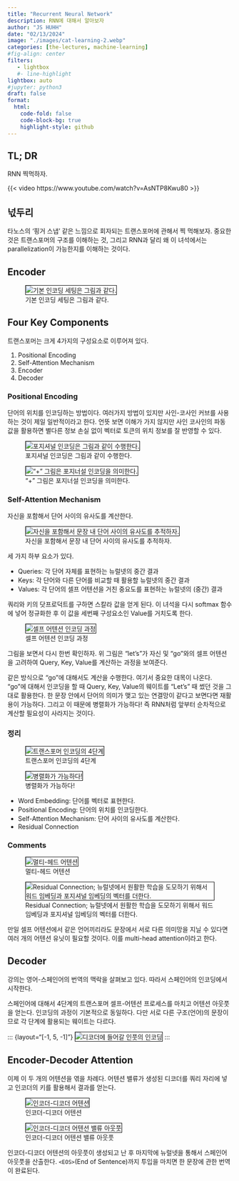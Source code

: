 ```yaml
---
title: "Recurrent Neural Network" 
description: RNN에 대해서 알아보자 
author: "JS HUHH"
date: "02/13/2024"
image: "./images/cat-learning-2.webp"
categories: [the-lectures, machine-learning]
#fig-align: center
filters:
   - lightbox
   #- line-highlight
lightbox: auto
#jupyter: python3
draft: false
format:
  html:
    code-fold: false
    code-block-bg: true
    highlight-style: github
---
```


## TL; DR
RNN 찍먹하자. 

{{< video https://www.youtube.com/watch?v=AsNTP8Kwu80 >}}

## 넋두리 
타노스의 '핑거 스냅' 같은 느낌으로 회자되는 트랜스포머에 관해서 찍 먹해보자. 중요한 것은 트랜스포머의 구조를 이해하는 것, 그리고 RNN과 달리 왜 이 녀석에서는 parallelization이 가능한지를 이해하는 것이다. 

## Encoder

::: {layout="[-1, 5, -1]"}
![기본 인코딩 세팅은 그림과 같다.](./images/transformer/1.png){ style="border: 1px solid #000;" }
:::

## Four Key Components

트랜스포머는 크게 4가지의 구성요소로 이루어져 있다.

1. Positional Encoding
2. Self-Attention Mechanism
3. Encoder
4. Decoder

### Positional Encoding

단어의 위치를 인코딩하는 방법이다. 여러가지 방법이 있지만 사인-코사인 커브를 사용하는 것이 제일 일반적이라고 한다. 언뜻 보면 이해가 가지 않지만 사인 코사인의 파동 값을 활용하면 별다른 정보 손실 없이 벡터로 토큰의 위치 정보를 잘 반영할 수 있다. 

::: {layout="[[5, -1, 5]]" layout-valign="bottom"}
![포지셔널 인코딩은 그림과 같이 수행한다.](./images/transformer/2.png){ style="border: 1px solid #000;" }

!["+" 그림은 포지너설 인코딩을 의미한다.](./images/transformer/3.png){ style="border: 1px solid #000;" }
:::

### Self-Attention Mechanism

자신을 포함해서 단어 사이의 유사도를 계산한다. 

::: {layout="[-1, 5, -1]"}
![자신을 포함해서 문장 내 단어 사이의 유사도를 추적하자.](./images/transformer/4.png){ style="border: 1px solid #000;" }
:::

세 가지 하부 요소가 있다. 

- Queries: 각 단어 자체를 표현하는 뉴럴넷의 중간 결과
- Keys: 각 단어와 다른 단어를 비교할 때 활용할 뉴럴넷의 중간 결과
- Values: 각 단어의 셀프 어텐션을 거친 중요도를 표현하는 뉴럴넷의 (중간) 결과 

쿼리와 키의 닷프로덕트를 구하면 스칼라 값을 얻게 된다. 이 녀석을 다시 softmax 함수에 넣어 정규화한 후 이 값을 세번째 구성요소인 Value를 거치도록 한다. 

::: {layout="[-1, 5, -1]"}
![셀프 어텐션 인코딩 과정](./images/transformer/5.png){ style="border: 1px solid #000;" }
:::

그림을 보면서 다시 한번 확인하자. 위 그림은 "let's"가 자신 및 "go"와의 셀프 어텐션을 고려하여 Query, Key, Value를 계산하는 과정을 보여준다.

같은 방식으로 "go"에 대해서도 계산을 수행한다. 여기서 중요한 대목이 나온다. "go"에 대해서 인코딩을 할 때 Query, Key, Value의 웨이트를 "Let's" 때 썼던 것을 그대로 활용한다. 한 문장 안에서 단어의 의미가 맺고 있는 연결망이 같다고 보면다면 재활용이 가능하다. 그리고 이 때문에 병렬화가 가능하다! 즉 RNN처럼 앞부터 순차적으로 계산할 필요성이 사라지는 것이다. 

### 정리 

::: {layout="[[5, -1, 5]]"  layout-valign="bottom"}
![트랜스포머 인코딩의 4단계](./images/transformer/6.png){ style="border: 1px solid #000;" }

![병렬화가 가능하다!](./images/transformer/9.png){ style="border: 1px solid #000;" }
:::

- Word Embedding: 단어를 벡터로 표현한다.
- Positional Encoding: 단어의 위치를 인코딩한다.
- Self-Attention Mechanism: 단어 사이의 유사도를 계산한다.
- Residual Connection

### Comments 

::: {layout="[[5, -1, 5]]"  layout-valign="bottom"}
![멀티-헤드 어텐션](./images/transformer/7.png){ style="border: 1px solid #000;" }

![Residual Connection; 뉴럴넷에서 원활한 학습을 도모하기 위해서 워드 임베딩과 포지셔널 임베딩의 벡터를 더한다.](./images/transformer/8.png){ style="border: 1px solid #000;" }
:::

만일 셀프 어텐션에서 같은 언어끼리라도 문장에서 서로 다른 의미망을 지닐 수 있다면 여러 개의 어텐션 유닛이 필요할 것이다. 이를 multi-head attention이라고 한다.

## Decoder 

 강의는 영어-스페인어의 번역의 맥락을 살펴보고 있다. 따라서 스페인어의 인코딩에서 시작한다. 

 스페인어에 대해서 4단계의 트랜스포머 셀프-어텐션 프로세스를 마치고 어텐션 아웃풋을 얻는다. 인코딩의 과정이 기본적으로 동일하다. 다만 서로 다른 구조(언어)의 문장이므로 각 단계에 활용되는 웨이트는 다르다. 

 ::: {layout="[-1, 5, -1]"}
![디코더에 들어갈 인풋의 인코딩](./images/transformer/11.png){ style="border: 1px solid #000;" }
:::

## Encoder-Decoder Attention

이제 이 두 개의 어텐션을 엮을 차례다. 어텐션 밸류가 생성된 디코더를 쿼리 자리에 넣고 인코더의 키를 활용해서 결과를 얻는다. 

::: {layout="[[5, -1, 5]]"  layout-valign="bottom"}
![인코더-디코더 어텐션](./images/transformer/13.png){ style="border: 1px solid #000;" }

![인코더-디코더 어텐션 밸류 아웃풋](./images/transformer/12.png){ style="border: 1px solid #000;" }
:::

인코더-디코더 어텐션의 아웃풋이 생성되고 난 후 마지막에 뉴럴넷을 통해서 스페인어 아웃풋을 산출한다. `<EOS>`(End of Sentence)까지 투입을 마치면 한 문장에 관한 번역이 완료된다. 


  